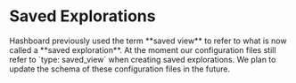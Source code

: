 
# Saved Explorations

<Callout type="warning">
  Hashboard previously used the term **saved view** to refer to what is now called a **saved exploration**. 
  At the moment our configuration files still refer to `type: saved_view` when creating saved explorations. 
  We plan to update the schema of these configuration files in the future.
</Callout>

<br/>

<EmbedDocsFromHashboardApp path="publicResourceSpecs/SavedView" />
